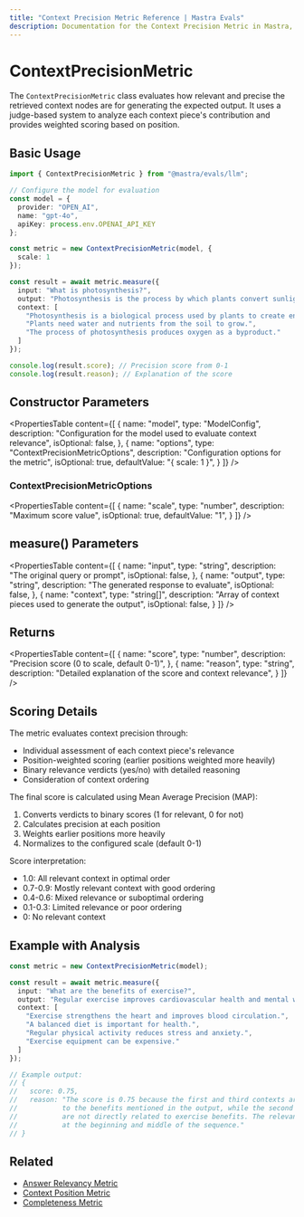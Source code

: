 ```yaml
---
title: "Context Precision Metric Reference | Mastra Evals"
description: Documentation for the Context Precision Metric in Mastra, which evaluates the relevance and precision of retrieved context nodes for generating expected outputs.
---
```


# ContextPrecisionMetric

The `ContextPrecisionMetric` class evaluates how relevant and precise the retrieved context nodes are for generating the expected output. It uses a judge-based system to analyze each context piece's contribution and provides weighted scoring based on position.

## Basic Usage

```typescript
import { ContextPrecisionMetric } from "@mastra/evals/llm";

// Configure the model for evaluation
const model = {
  provider: "OPEN_AI",
  name: "gpt-4o",
  apiKey: process.env.OPENAI_API_KEY
};

const metric = new ContextPrecisionMetric(model, {
  scale: 1
});

const result = await metric.measure({
  input: "What is photosynthesis?",
  output: "Photosynthesis is the process by which plants convert sunlight into energy.",
  context: [
    "Photosynthesis is a biological process used by plants to create energy from sunlight.",
    "Plants need water and nutrients from the soil to grow.",
    "The process of photosynthesis produces oxygen as a byproduct."
  ]
});

console.log(result.score); // Precision score from 0-1
console.log(result.reason); // Explanation of the score
```

## Constructor Parameters

<PropertiesTable
  content={[
    {
      name: "model",
      type: "ModelConfig",
      description: "Configuration for the model used to evaluate context relevance",
      isOptional: false,
    },
    {
      name: "options",
      type: "ContextPrecisionMetricOptions",
      description: "Configuration options for the metric",
      isOptional: true,
      defaultValue: "{ scale: 1 }",
    }
  ]}
/>

### ContextPrecisionMetricOptions

<PropertiesTable
  content={[
    {
      name: "scale",
      type: "number",
      description: "Maximum score value",
      isOptional: true,
      defaultValue: "1",
    }
  ]}
/>

## measure() Parameters

<PropertiesTable
  content={[
    {
      name: "input",
      type: "string",
      description: "The original query or prompt",
      isOptional: false,
    },
    {
      name: "output",
      type: "string",
      description: "The generated response to evaluate",
      isOptional: false,
    },
    {
      name: "context",
      type: "string[]",
      description: "Array of context pieces used to generate the output",
      isOptional: false,
    }
  ]}
/>

## Returns

<PropertiesTable
  content={[
    {
      name: "score",
      type: "number",
      description: "Precision score (0 to scale, default 0-1)",
    },
    {
      name: "reason",
      type: "string",
      description: "Detailed explanation of the score and context relevance",
    }
  ]}
/>

## Scoring Details

The metric evaluates context precision through:
- Individual assessment of each context piece's relevance
- Position-weighted scoring (earlier positions weighted more heavily)
- Binary relevance verdicts (yes/no) with detailed reasoning
- Consideration of context ordering

The final score is calculated using Mean Average Precision (MAP):
1. Converts verdicts to binary scores (1 for relevant, 0 for not)
2. Calculates precision at each position
3. Weights earlier positions more heavily
4. Normalizes to the configured scale (default 0-1)

Score interpretation:
- 1.0: All relevant context in optimal order
- 0.7-0.9: Mostly relevant context with good ordering
- 0.4-0.6: Mixed relevance or suboptimal ordering
- 0.1-0.3: Limited relevance or poor ordering
- 0: No relevant context

## Example with Analysis

```typescript
const metric = new ContextPrecisionMetric(model);

const result = await metric.measure({
  input: "What are the benefits of exercise?",
  output: "Regular exercise improves cardiovascular health and mental wellbeing.",
  context: [
    "Exercise strengthens the heart and improves blood circulation.",
    "A balanced diet is important for health.",
    "Regular physical activity reduces stress and anxiety.",
    "Exercise equipment can be expensive."
  ]
});

// Example output:
// {
//   score: 0.75,
//   reason: "The score is 0.75 because the first and third contexts are highly relevant 
//           to the benefits mentioned in the output, while the second and fourth contexts 
//           are not directly related to exercise benefits. The relevant contexts are well-positioned 
//           at the beginning and middle of the sequence."
// }
```

## Related

- [Answer Relevancy Metric](./answer-relevancy)
- [Context Position Metric](./context-position)
- [Completeness Metric](./completeness) 